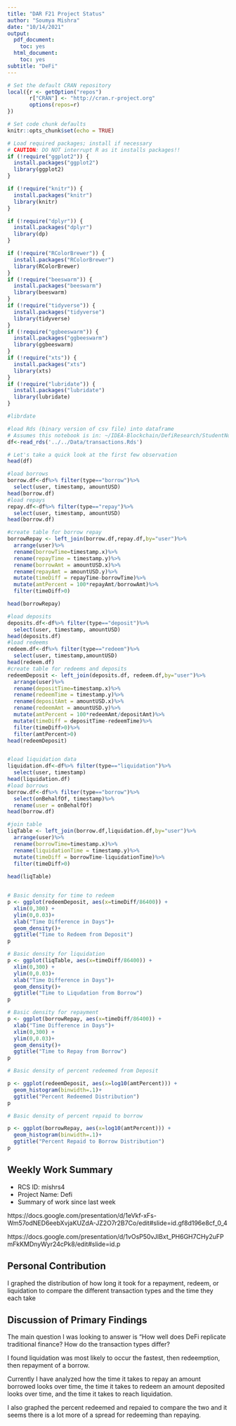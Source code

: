 ```yaml
---
title: "DAR F21 Project Status"
author: "Soumya Mishra"
date: "10/14/2021"
output:
  pdf_document:
    toc: yes
  html_document:
    toc: yes
subtitle: "DeFi"
---
```



```r
# Set the default CRAN repository
local({r <- getOption("repos")
       r["CRAN"] <- "http://cran.r-project.org" 
       options(repos=r)
})

# Set code chunk defaults
knitr::opts_chunk$set(echo = TRUE)

# Load required packages; install if necessary
# CAUTION: DO NOT interrupt R as it installs packages!!
if (!require("ggplot2")) {
  install.packages("ggplot2")
  library(ggplot2)
}

if (!require("knitr")) {
  install.packages("knitr")
  library(knitr)
}

if (!require("dplyr")) {
  install.packages("dplyr")
  library(dp)
}

if (!require("RColorBrewer")) {
  install.packages("RColorBrewer")
  library(RColorBrewer)
}
if (!require("beeswarm")) {
  install.packages("beeswarm")
  library(beeswarm)
}
if (!require("tidyverse")) {
  install.packages("tidyverse")
  library(tidyverse)
}
if (!require("ggbeeswarm")) {
  install.packages("ggbeeswarm")
  library(ggbeeswarm)
}
if (!require("xts")) {
  install.packages("xts")
  library(xts)
}
if (!require("lubridate")) {
  install.packages("lubridate")
  library(lubridate)
}

#librdate
```


```r
#load Rds (binary version of csv file) into dataframe
# Assumes this notebook is in: ~/IDEA-Blockchain/DefiResearch/StudentNotebooks/Assignment02
df<-read_rds('../../Data/transactions.Rds')

# Let's take a quick look at the first few observation
head(df)
```


```r
#load borrows
borrow.df<-df%>% filter(type=="borrow")%>%
  select(user, timestamp, amountUSD)
head(borrow.df)
#load repays
repay.df<-df%>% filter(type=="repay")%>%
  select(user, timestamp, amountUSD)
head(borrow.df)

#create table for borrow repay
borrowRepay <- left_join(borrow.df,repay.df,by="user")%>%
  arrange(user)%>%
  rename(borrowTime=timestamp.x)%>%
  rename(repayTime = timestamp.y)%>%
  rename(borrowAmt = amountUSD.x)%>%
  rename(repayAmt = amountUSD.y)%>%
  mutate(timeDiff = repayTime-borrowTime)%>%
  mutate(amtPercent = 100*repayAmt/borrowAmt)%>%
  filter(timeDiff>0)

head(borrowRepay)

```

```r
#load deposits
deposits.df<-df%>% filter(type=="deposit")%>%
  select(user, timestamp, amountUSD)
head(deposits.df)
#load redeems
redeem.df<-df%>% filter(type=="redeem")%>%
  select(user, timestamp,amountUSD)
head(redeem.df)
#create table for redeems and deposits
redeemDeposit <- left_join(deposits.df, redeem.df,by="user")%>%
  arrange(user)%>%
  rename(depositTime=timestamp.x)%>%
  rename(redeemTime = timestamp.y)%>%
  rename(depositAmt = amountUSD.x)%>%
  rename(redeemAmt = amountUSD.y)%>%
  mutate(amtPercent = 100*redeemAmt/depositAmt)%>%
  mutate(timeDiff = depositTime-redeemTime)%>%
  filter(timeDiff>0)%>%
  filter(amtPercent>0)
head(redeemDeposit)



```

```r
#load liquidation data
liquidation.df<-df%>% filter(type=="liquidation")%>%
  select(user, timestamp)
head(liquidation.df)
#load borrows
borrow.df<-df%>% filter(type=="borrow")%>%
  select(onBehalfOf, timestamp)%>%
  rename(user = onBehalfOf)
head(borrow.df)

#join table
liqTable <- left_join(borrow.df,liquidation.df,by="user")%>%
  arrange(user)%>%
  rename(borrowTime=timestamp.x)%>%
  rename(liquidationTime = timestamp.y)%>%
  mutate(timeDiff = borrowTime-liquidationTime)%>%
  filter(timeDiff>0)
  
head(liqTable)



```


```r
# Basic density for time to redeem
p <- ggplot(redeemDeposit, aes(x=timeDiff/86400)) + 
  xlim(0,300) +
  ylim(0,0.03)+
  xlab("Time Difference in Days")+
  geom_density()+
  ggtitle("Time to Redeem from Deposit")
p

```

```r
# Basic density for liquidation
p <- ggplot(liqTable, aes(x=timeDiff/86400)) +
  xlim(0,300) +
  ylim(0,0.03)+
  xlab("Time Difference in Days")+
  geom_density()+
  ggtitle("Time to Liqudation from Borrow")
p

```

```r
# Basic density for repayment
p <- ggplot(borrowRepay, aes(x=timeDiff/86400)) + 
  xlab("Time Difference in Days")+
  xlim(0,300) +
  ylim(0,0.03)+
  geom_density()+
  ggtitle("Time to Repay from Borrow")
p

```
```r
# Basic density of percent redeemed from Deposit

p <- ggplot(redeemDeposit, aes(x=log10(amtPercent))) + 
  geom_histogram(binwidth=.1)+
  ggtitle("Percent Redeemed Distribution")
p


```

```r
# Basic density of percent repaid to borrow

p <- ggplot(borrowRepay, aes(x=log10(amtPercent))) + 
  geom_histogram(binwidth=.1)+
  ggtitle("Percent Repaid to Borrow Distribution")
p


```


## Weekly Work Summary	

* RCS ID: mishrs4
* Project Name: Defi
* Summary of work since last week 


https://docs.google.com/presentation/d/1eVkf-xFs-Wm57odNED6eebXvjaKUZdA-JZ2O7r2B7Co/edit#slide=id.gf8d196e8cf_0_4

https://docs.google.com/presentation/d/1vOsP50vJIBxt_PH6GH7CHy2uFPmFkKMDnyWyr24cPk8/edit#slide=id.p


## Personal Contribution	

I graphed the distribution of how long it took for a repayment, redeem, or liquidation to compare the different transaction types and the time they each take

## Discussion of Primary Findings 	

The main question I was looking to answer is "How well does DeFi replicate traditional finance? How do the transaction types differ?

I found liquidation was most likely to occur the fastest, then redeemption, then repayment of a borrow. 

Currently I have analyzed how the time it takes to repay an amount borrowed looks over time, the time it takes to redeem an amount deposited looks over time, and the time it takes to reach liquidation. 

I also graphed the percent redeemed and repaied to compare the two and it seems there is a lot more of a spread for redeeming than repaying. 



